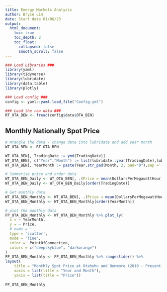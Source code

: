 ```yaml
---
title: Energy Markets Analysis
author: Bryce Lim
date: Start date 01/06/23
output:
  html_document:
    toc: true
    toc_depth: 2
    toc_float:
      collapsed: false
      smooth_scroll: false
---
```



```r
### Load Libraries ###
library(yaml)
library(tidyverse)
library(lubridate)
library(data.table)
library(plotly)

### Load config ###
config <- yaml::yaml.load_file("Config.yml")
```

```r
### Load the raw data ###
RT_OTA_BEN <- fread(config$data$OTA_BEN)
```


## Monthly Nationally Spot Price

```r
# Wrangle the data - change date into lubridate and add year month
WT_OTA_BEN <- RT_OTA_BEN

WT_OTA_BEN[, TradingDate := ymd(TradingDate)]
WT_OTA_BEN[, c("Year","Month") := list(lubridate::year(TradingDate),lubridate::month(TradingDate))]
WT_OTA_BEN[, YearMonth := paste(Year,str_pad(Month, 2, pad="0"),sep ='-')]

# Summarise price and order data
WT_OTA_BEN_Daily <- WT_OTA_BEN[, .(Price = mean(DollarsPerMegawattHour)), by= .(TradingDate,PointOfConnection)]
WT_OTA_BEN_Daily <- WT_OTA_BEN_Daily[order(TradingDate)]

# Get monthly data
WT_OTA_BEN_Monthly <- WT_OTA_BEN[, .(Price = mean(DollarsPerMegawattHour)), by= .(YearMonth,PointOfConnection)]
WT_OTA_BEN_Monthly <- WT_OTA_BEN_Monthly[order(YearMonth)]

# plot the monthly data
FP_OTA_BEN_Monthly <- WT_OTA_BEN_Monthly %>% plot_ly(
  x = ~ YearMonth,
  y = ~ Price,
  # name = '',
  type = 'scatter',
  mode = 'line',
  color = ~PointOfConnection,
  colors = c("deepskyblue", "darkorange")
)
FP_OTA_BEN_Monthly <- FP_OTA_BEN_Monthly %>% rangeslider() %>%
layout(
    title = "Monthly Spot Price at Otahuhu and Benmore (2010 - Present)",
    xaxis = list(title = "Year and Month"),
    yaxis = list(title = "Price"))
    
FP_OTA_BEN_Monthly
```

<div class="tocify-extend-page" data-unique="tocify-extend-page" style="height: 0;"></div>

